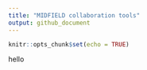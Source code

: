 ```yaml
---
title: "MIDFIELD collaboration tools"
output: github_document
---
```


```r
knitr::opts_chunk$set(echo = TRUE)
```

hello
